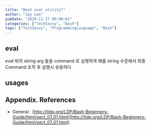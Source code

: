 ```yaml
---
title: "Bash eval utility?"
author: "Jay Lee"
pubDate: "2020-11-17 00:00:01"
categories: ["TechSavvy", "Bash"]
tags: ["TechSavvy", "ProgrammingLanguage", "Bash"]
---
```



## eval

eval 뒤의 string arg 들을 command 로 실행하게 해줌 
string 수준에서 최종 Command 조작 후 실행시 유용하다

## usages 



## Appendix. References

- General : [http://tldp.org/LDP/Bash-Beginners-Guide/html/sect_07_01.html](http://tldp.org/LDP/Bash-Beginners-Guide/html/sect_07_01.html)

